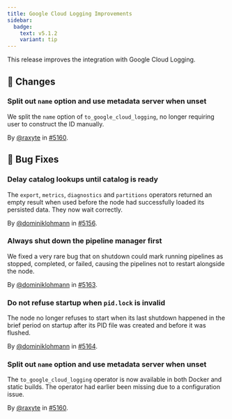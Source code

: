 ```yaml
---
title: Google Cloud Logging Improvements
sidebar:
  badge:
    text: v5.1.2
    variant: tip
---
```


This release improves the integration with Google Cloud Logging.

## 🔄 Changes

### Split out `name` option and use metadata server when unset

We split the `name` option of `to_google_cloud_logging`, no longer requiring
user to construct the ID manually.

By [@raxyte](https://github.com/raxyte) in [#5160](https://github.com/tenzir/tenzir/pull/5160).

## 🐛 Bug Fixes

### Delay catalog lookups until catalog is ready

The `export`, `metrics`, `diagnostics` and `partitions` operators returned an
empty result when used before the node had successfully loaded its persisted
data. They now wait correctly.

By [@dominiklohmann](https://github.com/dominiklohmann) in [#5156](https://github.com/tenzir/tenzir/pull/5156).

### Always shut down the pipeline manager first

We fixed a very rare bug that on shutdown could mark running pipelines as
stopped, completed, or failed, causing the pipelines not to restart alongside
the node.

By [@dominiklohmann](https://github.com/dominiklohmann) in [#5163](https://github.com/tenzir/tenzir/pull/5163).

### Do not refuse startup when `pid.lock` is invalid

The node no longer refuses to start when its last shutdown happened in the brief
period on startup after its PID file was created and before it was flushed.

By [@dominiklohmann](https://github.com/dominiklohmann) in [#5164](https://github.com/tenzir/tenzir/pull/5164).

### Split out `name` option and use metadata server when unset

The `to_google_cloud_logging` operator is now available in both Docker and static
builds. The operator had earlier been missing due to a configuration issue.

By [@raxyte](https://github.com/raxyte) in [#5160](https://github.com/tenzir/tenzir/pull/5160).
